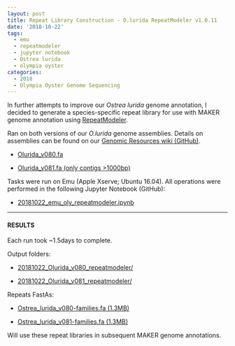 ```yaml
---
layout: post
title: Repeat Library Construction - O.lurida RepeatModeler v1.0.11
date: '2018-10-22'
tags:
  - emu
  - repeatmodeler
  - jupyter notebook
  - Ostrea lurida
  - olympia oyster
categories:
  - 2018
  - Olympia Oyster Genome Sequencing
---
```


In further attempts to improve our _Ostrea lurida_ genome annotation, I decided to generate a species-specific repeat library for use with MAKER genome annotation using [RepeatModeler](https://www.repeatmasker.org/RepeatModeler/).

Ran on both versions of our _O.lurida_ genome assemblies. Details on assemblies can be found on our [Genomic Resources wiki (GitHub)](https://github.com/RobertsLab/resources/wiki/Genomic-Resources#ostrea-lurida).

- [Olurida_v080.fa](https://owl.fish.washington.edu/halfshell/genomic-databank/Olurida_v080.fa)

- [Olurida_v081.fa (only contigs >1000bp)](https://owl.fish.washington.edu/halfshell/genomic-databank/Olurida_v081.fa)

Tasks were run on Emu (Apple Xserve; Ubuntu 16.04). All operations were performed in the following Jupyter Notebook (GitHub):

- [20181022_emu_oly_repeatmodeler.ipynb](https://github.com/RobertsLab/code/blob/master/notebooks/sam/20181022_emu_oly_repeatmodeler.ipynb)

---

#### RESULTS

Each run took ~1.5days to complete.

Output folders:

- [20181022_Olurida_v080_repeatmodeler/](https://gannet.fish.washington.edu/Atumefaciens/20181022_Olurida_v080_repeatmodeler/)

- [20181022_Olurida_v081_repeatmodeler/](https://gannet.fish.washington.edu/Atumefaciens/20181022_Olurida_v081_repeatmodeler/)

Repeats FastAs:

- [Ostrea_lurida_v080-families.fa (1.3MB)](https://gannet.fish.washington.edu/Atumefaciens/20181022_Olurida_v080_repeatmodeler/Ostrea_lurida_v080-families.fa)

- [Ostrea_lurida_v081-families.fa (1.3MB)](https://gannet.fish.washington.edu/Atumefaciens/20181022_Olurida_v081_repeatmodeler/Ostrea_lurida_v081-families.fa)

Will use these repeat libraries in subsequent MAKER genome annotations.

